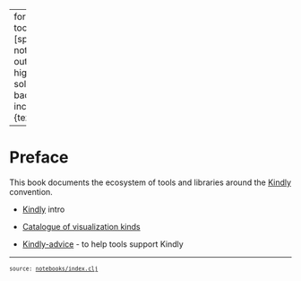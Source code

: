 
---
format:
  html:
    toc: true
    toc-depth: 4
    theme: [spacelab, notebooks/custom.scss]
    output-file: index.html
highlight-style: solarized
code-block-background: true
include-in-header: {text: '<link rel = "icon" href = "data:," />'}

---
<style></style><style>.printedClojure .sourceCode {
  background-color: transparent;
  border-style: none;
}
</style>
<script src="index_files/md-default0.js" type="text/javascript"></script><script src="index_files/md-default1.js" type="text/javascript"></script>

# Preface

This book documents the ecosystem of tools and libraries around the [Kindly](https://scicloj.github.io/kindly-noted/kindly) convention.

- [Kindly](./kindly.html) intro

- [Catalogue of visualization kinds](./kinds.html)

- [Kindly-advice](./kindly-advice.html) - to help tools support Kindly

 

<div style="background-color:grey;height:2px;width:100%;"></div>

<div><pre><small><small>source: <a href="https://github.com/scicloj/kindly-noted/blob/main/notebooks/index.clj">notebooks/index.clj</a></small></small></pre></div>